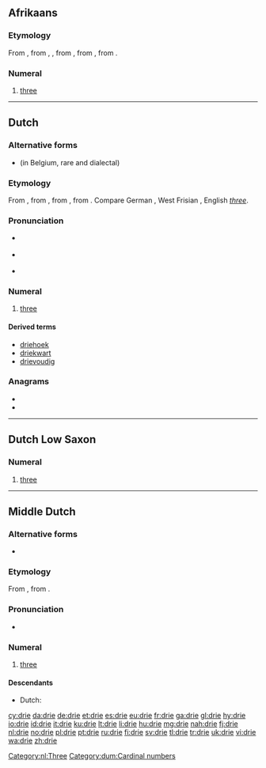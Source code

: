 ==Afrikaans==
===Etymology===
From {{etyl|nl|af}} {{term|drie|lang=nl}}, from {{etyl|dum|af}} {{term|dri|lang=dum}}, {{term|drie|lang=dum}}, from {{etyl|odt|af}} {{recons|thrie|lang=odt}}, from {{etyl|gem-pro|af}} {{recons|þrīz|lang=gem-pro}}, from {{etyl|ine-pro|af}} {{recons|tréyes|lang=ine-pro}}.

===Numeral===
{{head|af|numeral}}

# {{context|cardinal|lang=af}} [[three]]

----

==Dutch==
===Alternative forms===
* {{l|nl|drij}} (in Belgium, rare and dialectal)

===Etymology===
From {{etyl|dum|nl}} {{term|drie|lang=dum}}, from {{etyl|odt|nl}} {{recons|thrie|lang=odt}}, from {{etyl|gem-pro|nl}} {{recons|þrīz|lang=gem-pro}}, from {{etyl|ine-pro|nl}} {{recons|tréyes|lang=ine-pro}}. Compare German {{term|drei|lang=de}}, West Frisian {{term|thre|thrē|lang=fy}}, English ''[[three]]''.

===Pronunciation===
* {{a|BE}} {{IPA|/dri/|lang=nl}}
*: {{audio|Nl-drie (Belgium).ogg|audio (Belgium)}}
* {{a|NL}} {{IPA|/dri/|lang=nl}}
*: {{audio|Nl-drie.ogg|audio (Netherlands)}}
* {{rhymes|i|lang=nl}}

===Numeral===
{{cardinalbox|nl|2|3|4|twee|vier|ord=derde}}
{{nl-num}}

# {{context|cardinal|lang=nl}} [[three]]

====Derived terms====
* [[driehoek]]
* [[driekwart]]
* [[drievoudig]]

===Anagrams===
* {{l|nl|dier}}
* {{l|nl|ried}}

[[Category:nl:Three]]
----

==Dutch Low Saxon==

===Numeral===
{{head|nds-nl|numeral}}

# {{context|cardinal|lang=nds-nl}} [[three]]

----

==Middle Dutch==
===Alternative forms===
* {{l|dum|dri}}

===Etymology===
From {{etyl|odt|dum}} {{term|thrie|thrīe|lang=odt}}, from {{etyl|gem-pro|dum}} {{recons|þrīz|lang=gem-pro}}.

===Pronunciation===
* {{IPA|lang=dum|/driə/}}

===Numeral===
{{head|dum|numeral}}

# [[three]]

====Descendants====
* Dutch: {{l|nl|drie}}
[[Category:dum:Cardinal numbers]]

[[cy:drie]]
[[da:drie]]
[[de:drie]]
[[et:drie]]
[[es:drie]]
[[eu:drie]]
[[fr:drie]]
[[ga:drie]]
[[gl:drie]]
[[hy:drie]]
[[io:drie]]
[[id:drie]]
[[it:drie]]
[[ku:drie]]
[[lt:drie]]
[[li:drie]]
[[hu:drie]]
[[mg:drie]]
[[nah:drie]]
[[fj:drie]]
[[nl:drie]]
[[no:drie]]
[[pl:drie]]
[[pt:drie]]
[[ru:drie]]
[[fi:drie]]
[[sv:drie]]
[[tl:drie]]
[[tr:drie]]
[[uk:drie]]
[[vi:drie]]
[[wa:drie]]
[[zh:drie]]